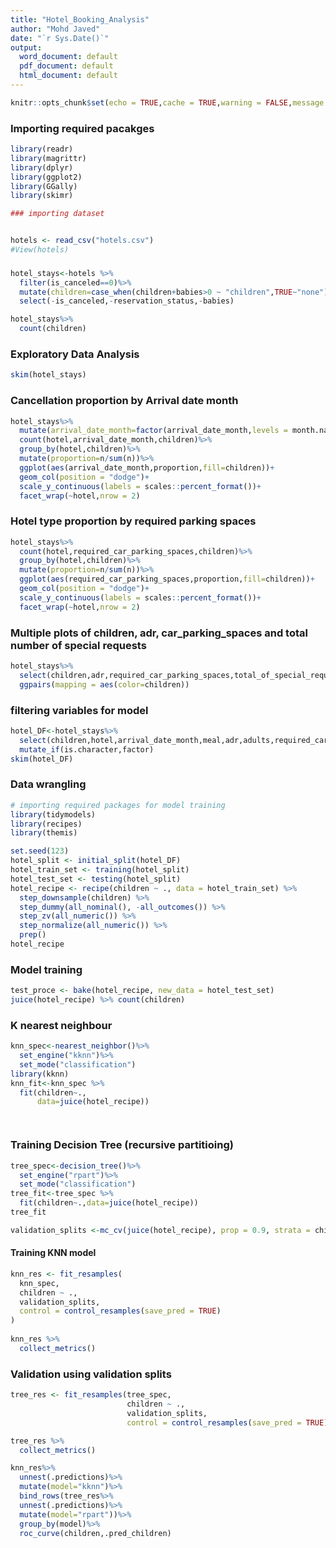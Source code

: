 ```yaml
---
title: "Hotel_Booking_Analysis"
author: "Mohd Javed"
date: "`r Sys.Date()`"
output:
  word_document: default
  pdf_document: default
  html_document: default
---
```


```r
knitr::opts_chunk$set(echo = TRUE,cache = TRUE,warning = FALSE,message = FALSE,dpi = 180,fig.width = 8,fig.height = 5)
```


### Importing required pacakges


```r
library(readr)
library(magrittr)
library(dplyr)
library(ggplot2)
library(GGally)
library(skimr)

```


```r
### importing dataset


hotels <- read_csv("hotels.csv")
#View(hotels)
```


### 


```r

hotel_stays<-hotels %>%
  filter(is_canceled==0)%>%
  mutate(children=case_when(children+babies>0 ~ "children",TRUE~"none"),required_car_parking_spaces=case_when(required_car_parking_spaces>0~"parking",TRUE~"none"))%>%
  select(-is_canceled,-reservation_status,-babies)

hotel_stays%>%
  count(children)
```


### Exploratory Data Analysis


```r
skim(hotel_stays)
```


### Cancellation proportion by Arrival date month  


```r
hotel_stays%>%
  mutate(arrival_date_month=factor(arrival_date_month,levels = month.name))%>%
  count(hotel,arrival_date_month,children)%>%
  group_by(hotel,children)%>%
  mutate(proportion=n/sum(n))%>%
  ggplot(aes(arrival_date_month,proportion,fill=children))+
  geom_col(position = "dodge")+
  scale_y_continuous(labels = scales::percent_format())+
  facet_wrap(~hotel,nrow = 2)

```



### Hotel type proportion by required parking spaces 



```r
hotel_stays%>%
  count(hotel,required_car_parking_spaces,children)%>%
  group_by(hotel,children)%>%
  mutate(proportion=n/sum(n))%>%
  ggplot(aes(required_car_parking_spaces,proportion,fill=children))+
  geom_col(position = "dodge")+
  scale_y_continuous(labels = scales::percent_format())+
  facet_wrap(~hotel,nrow = 2)


```


### Multiple plots of children, adr, car_parking_spaces and total number of special requests




```r
hotel_stays%>%
  select(children,adr,required_car_parking_spaces,total_of_special_requests)%>%
  ggpairs(mapping = aes(color=children))
```


### filtering variables for model





```r
hotel_DF<-hotel_stays%>%
  select(children,hotel,arrival_date_month,meal,adr,adults,required_car_parking_spaces,total_of_special_requests,stays_in_week_nights,stays_in_weekend_nights)%>%
  mutate_if(is.character,factor)
skim(hotel_DF)

```


### Data wrangling 



```r
# importing required packages for model training
library(tidymodels)
library(recipes)
library(themis)

set.seed(123)
hotel_split <- initial_split(hotel_DF)
hotel_train_set <- training(hotel_split)
hotel_test_set <- testing(hotel_split)
hotel_recipe <- recipe(children ~ ., data = hotel_train_set) %>%
  step_downsample(children) %>%
  step_dummy(all_nominal(), -all_outcomes()) %>%
  step_zv(all_numeric()) %>%
  step_normalize(all_numeric()) %>%
  prep()
hotel_recipe


```


### Model training


```r
test_proce <- bake(hotel_recipe, new_data = hotel_test_set)
juice(hotel_recipe) %>% count(children)
```



### K nearest neighbour 


```r
knn_spec<-nearest_neighbor()%>%
  set_engine("kknn")%>%
  set_mode("classification")
library(kknn)
knn_fit<-knn_spec %>%
  fit(children~.,
      data=juice(hotel_recipe))




```


### Training Decision Tree (recursive partitioing)



```r
tree_spec<-decision_tree()%>%
  set_engine("rpart")%>%
  set_mode("classification")
tree_fit<-tree_spec %>%
  fit(children~.,data=juice(hotel_recipe))
tree_fit
```





```r
validation_splits <-mc_cv(juice(hotel_recipe), prop = 0.9, strata = children)
```


#### Training KNN model


```r
knn_res <- fit_resamples(
  knn_spec,
  children ~ ., 
  validation_splits,
  control = control_resamples(save_pred = TRUE)
)
        
knn_res %>%
  collect_metrics()
```



### Validation using validation splits


```r
tree_res <- fit_resamples(tree_spec,
                          children ~ .,
                          validation_splits,
                          control = control_resamples(save_pred = TRUE))

tree_res %>%
  collect_metrics()
```


```r

knn_res%>%
  unnest(.predictions)%>%
  mutate(model="kknn")%>%
  bind_rows(tree_res%>%
  unnest(.predictions)%>%
  mutate(model="rpart"))%>%
  group_by(model)%>%
  roc_curve(children,.pred_children)

```

